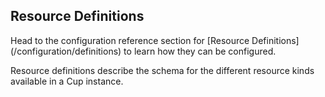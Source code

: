 
Resource Definitions
--------------------

<Callout emoji="⚙️">
Head to the configuration reference section for [Resource Definitions](/configuration/definitions)
to learn how they can be configured.
</Callout>

Resource definitions describe the schema for the different resource kinds available in a Cup instance.
